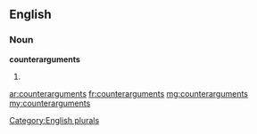 ==English==

===Noun===
'''counterarguments'''

# {{plural of|[[counterargument]]}}

[[Category:English plurals]]

[[ar:counterarguments]]
[[fr:counterarguments]]
[[mg:counterarguments]]
[[my:counterarguments]]